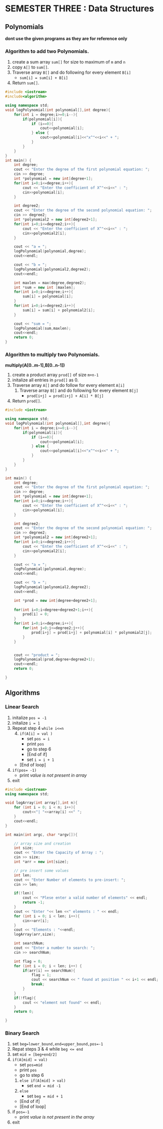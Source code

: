 # SEMESTER THREE : Data Structures

## Polynomials
**dont use the given programs as they are for reference only**

### Algorithm to add two Polynomials.

1. create a sum array `sum[]` for size to maximum of `m` and `n`
2. copy `A[]` to `sum[]`.
3. Traverse array `B[]` and do following for every element `B[i]`
   - `sum[i] = sum[i] + B[i]`
4. Return `sum[]`.

```cpp
#include <iostream>
#include<algorithm>

using namespace std;
void logPolynomial(int polynomial[],int degree){
    for(int i = degree;i>=0;i--){
        if(polynomial[i]){
            if (i==0){
                cout<<polynomial[i];
            } else {
                cout<<polynomial[i]<<"x^"<<i<<" + ";
            }
        }
    }
}
int main() {
    int degree;
    cout << "Enter the degree of the first polynomial equation: ";
    cin >> degree;
    int *polynomial = new int[degree+1];
    for(int i=0;i<=degree;i++){
        cout << "Enter the coefficient of X^"<<i<<" : ";
        cin>>polynomial[i];
    }

    int degree2;
    cout << "Enter the degree of the second polynomial equation: ";
    cin >> degree2;
    int *polynomial2 = new int[degree2+1];
    for(int i=0;i<=degree2;i++){
        cout << "Enter the coefficient of X^"<<i<<" : ";
        cin>>polynomial2[i];
    }

    cout << "a = ";
    logPolynomial(polynomial,degree);
    cout<<endl;

    cout << "b = ";
    logPolynomial(polynomial2,degree2);
    cout<<endl;

    int maxlen = max(degree,degree2);
    int *sum = new int [maxlen];
    for(int i=0;i<=degree;i++){
        sum[i] = polynomial[i]; 
    }
    for(int i=0;i<=degree2;i++){
        sum[i] = sum[i] + polynomial2[i];
    }

    cout << "sum = ";
    logPolynomial(sum,maxlen);
    cout<<endl;
    return 0;
}
```

### Algorithm to multiply two Polynomials.

**multiply(A[0..m-1],B[0..n-1])**

1. create a product array `prod[]` of size `m+n-1`
2. initalize all entries in `prod[]` as 0.
3. Traverse array `A[]` and do follow for every element `A[i]`
   1. Traverse array `B[]` and do following for every element `B[j]`
      - `prod[i+j] = prod[i+j] + A[i] * B[j]`
4. Return `prod[]`.

```cpp
#include <iostream>

using namespace std;
void logPolynomial(int polynomial[],int degree){
    for(int i = degree;i>=0;i--){
        if(polynomial[i]){
            if (i==0){
                cout<<polynomial[i];
            } else {
                cout<<polynomial[i]<<"x^"<<i<<" + ";
            }
        }
    }
}

int main() {
    int degree;
    cout << "Enter the degree of the first polynomial equation: ";
    cin >> degree;
    int *polynomial = new int[degree+1];
    for(int i=0;i<=degree;i++){
        cout << "Enter the coefficient of X^"<<i<<" : ";
        cin>>polynomial[i];
    }

    int degree2;
    cout << "Enter the degree of the second polynomial equation: ";
    cin >> degree2;
    int *polynomial2 = new int[degree2+1];
    for(int i=0;i<=degree2;i++){
        cout << "Enter the coefficient of X^"<<i<<" : ";
        cin>>polynomial2[i];
    }

    cout << "a = ";
    logPolynomial(polynomial,degree);
    cout<<endl;

    cout << "b = ";
    logPolynomial(polynomial2,degree2);
    cout<<endl;

    int *prod = new int[degree+degree2+1];
     
    for(int i=0;i<degree+degree2+1;i++){
        prod[i] = 0;
    }
    for(int i=0;i<=degree;i++){
        for(int j=0;j<=degree2;j++){
            prod[i+j] = prod[i+j] + polynomial[i] * polynomial2[j];
        }
    }


    cout << "product = ";
    logPolynomial(prod,degree+degree2+1);
    cout<<endl;
    return 0;

}
```


## Algorithms

### Linear Search

1. initalize `pos = -1`
2. initalize `i = 1`
3. Repeat step 4 `while i<=n`
    4. `if(A[i] = val )`
       - set `pos = i`
       - print `pos`
       - go to step 6
       - [End of if]
       - set `i = i + 1`
    - [End of loop]
5. `if(pos= -1)`
   - print *value is not present in array*
6. exit

```cpp
#include <iostream>
using namespace std;

void logArray(int array[],int n){
    for (int i = 0; i < n; i++){
        cout<<"| "<<array[i] <<" "; 
    }
    cout<<endl;
}

int main(int argc, char *argv[]){

    // array size and creation
    int size;
    cout << "Enter the Capacity of Array : ";
    cin >> size;
    int *arr = new int[size];

    // pre insert some values
    int len;
    cout << "Enter Number of elements to pre-insert: ";
    cin >> len;

    if(!len){
        cout << "Plese enter a valid number of elements" << endl;
        return -1;
    } 
    cout << "Enter "<< len <<" elements : " << endl;
    for (int i = 0; i < len; i++){
        cin>>arr[i]; 
    } 
    cout << "Elements : "<<endl;
    logArray(arr,size);

    int searchNum; 
    cout << "Enter a number to search: ";
    cin >> searchNum;

    int flag = 0;
    for (int i = 0; i < len; i++) {
        if(arr[i] == searchNum){
            flag = 1;
            cout << searchNum << " found at position " << i+1 << endl;
            break;
        }
    }
    if(!flag){
        cout << "element not found" << endl;
    }
    return 0;

}
```

### Binary Search

1. set `beg=lower_bound,end=upper_bound,pos=-1`
2. Repat steps 3 & 4 while `beg <= end`
3. set `mid = [beg+end/2]`
4. `if(A[mid] = val)`
   - set `pos=mid`
   - print `pos`
   - go to step 6
   1. `else if(A[mid] > val)`
      - set `end = mid -1`
   2. `else`
      - set `beg = mid + 1`
   - [End of if]  
   - [End of loop]  
5. if `pos=-1`
   - print *value is not present in the array*
6. exit

```cpp

```


